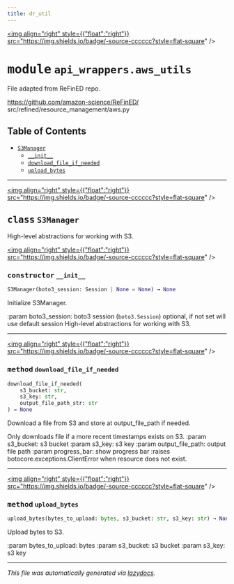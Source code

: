 ```yaml
---
title: dr_util
---
```


<a href="https://github.com/drothermel/%24%7BREPO%7D/blob/main/src/dr_util/api_wrappers/aws_utils.py"><img align="right" style={{"float":"right"}} src="https://img.shields.io/badge/-source-cccccc?style=flat-square" /></a>

# <kbd>module</kbd> `api_wrappers.aws_utils`
File adapted from ReFinED repo.

https://github.com/amazon-science/ReFinED/
    src/refined/resource_management/aws.py


## Table of Contents
- [`S3Manager`](./dr_util.api_wrappers.aws_utils#class-s3manager)
	- [`__init__`](./dr_util.api_wrappers.aws_utils#constructor---init--)
	- [`download_file_if_needed`](./dr_util.api_wrappers.aws_utils#method-download-file-if-needed)
	- [`upload_bytes`](./dr_util.api_wrappers.aws_utils#method-upload-bytes)




---

<a href="https://github.com/drothermel/%24%7BREPO%7D/blob/main/src/dr_util/api_wrappers/aws_utils.py#L14"><img align="right" style={{"float":"right"}} src="https://img.shields.io/badge/-source-cccccc?style=flat-square" /></a>

## <kbd>class</kbd> `S3Manager`
High-level abstractions for working with S3.


<a href="https://github.com/drothermel/%24%7BREPO%7D/blob/main/src/dr_util/api_wrappers/aws_utils.py#L17"><img align="right" style={{"float":"right"}} src="https://img.shields.io/badge/-source-cccccc?style=flat-square" /></a>

### <kbd>constructor</kbd> `__init__`

```python
S3Manager(boto3_session: Session | None = None) → None
```

Initialize S3Manager.

:param boto3_session: boto3 session (`boto3.Session`) optional,
if not set will use default session
High-level abstractions for working with S3.





---

<a href="https://github.com/drothermel/%24%7BREPO%7D/blob/main/src/dr_util/api_wrappers/aws_utils.py#L33"><img align="right" style={{"float":"right"}} src="https://img.shields.io/badge/-source-cccccc?style=flat-square" /></a>

### <kbd>method</kbd> `download_file_if_needed`

```python
download_file_if_needed(
    s3_bucket: str,
    s3_key: str,
    output_file_path_str: str
) → None
```

Download a file from S3 and store at output_file_path if needed.

Only downloads file if a more recent timestamps exists on S3.
:param s3_bucket: s3 bucket
:param s3_key: s3 key
:param output_file_path: output file path
:param progress_bar: show progress bar
:raises botocore.exceptions.ClientError when resource does not exist.


---

<a href="https://github.com/drothermel/%24%7BREPO%7D/blob/main/src/dr_util/api_wrappers/aws_utils.py#L65"><img align="right" style={{"float":"right"}} src="https://img.shields.io/badge/-source-cccccc?style=flat-square" /></a>

### <kbd>method</kbd> `upload_bytes`

```python
upload_bytes(bytes_to_upload: bytes, s3_bucket: str, s3_key: str) → None
```

Upload bytes to S3.

:param bytes_to_upload: bytes
:param s3_bucket: s3 bucket
:param s3_key: s3 key





---

_This file was automatically generated via [lazydocs](https://github.com/ml-tooling/lazydocs)._
